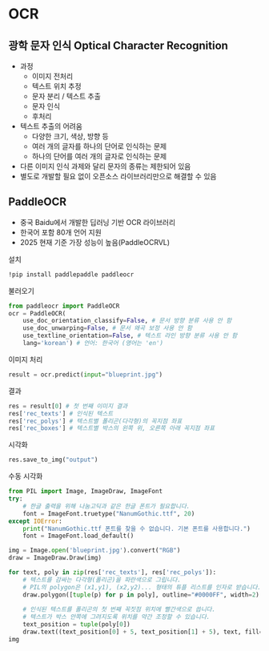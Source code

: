 # OCR

## 광학 문자 인식 Optical Character Recognition

- 과정
    - 이미지 전처리
    - 텍스트 위치 추정
    - 문자 분리 / 텍스트 추출
    - 문자 인식
    - 후처리
- 텍스트 추출의 어려움
    - 다양한 크기, 색상, 방향 등
    - 여러 개의 글자를 하나의 단어로 인식하는 문제
    - 하나의 단어를 여러 개의 글자로 인식하는 문제
- 다른 이미지 인식 과제와 달리 문자의 종류는 제한되어 있음
- 별도로 개발할 필요 없이 오픈소스 라이브러리만으로 해결할 수 있음

## PaddleOCR

- 중국 Baidu에서 개발한 딥러닝 기반 OCR 라이브러리
- 한국어 포함 80개 언어 지원
- 2025 현재 기준 가장 성능이 높음(PaddleOCRVL)

설치
```sh
!pip install paddlepaddle paddleocr
```

불러오기
```python
from paddleocr import PaddleOCR
ocr = PaddleOCR(
    use_doc_orientation_classify=False, # 문서 방향 분류 사용 안 함
    use_doc_unwarping=False, # 문서 왜곡 보정 사용 안 함
    use_textline_orientation=False, # 텍스트 라인 방향 분류 사용 안 함
    lang='korean') # 언어: 한국어 (영어는 'en')
```
이미지 처리
```python
result = ocr.predict(input="blueprint.jpg")
```

결과
```python
res = result[0] # 첫 번째 이미지 결과
res['rec_texts'] # 인식된 텍스트
res['rec_polys'] # 텍스트별 폴리곤(다각형)의 꼭지점 좌표
res['rec_boxes'] # 텍스트별 박스의 왼쪽 위, 오른쪽 아래 꼭지점 좌표
```

시각화
```python
res.save_to_img("output")
```

수동 시각화
```python
from PIL import Image, ImageDraw, ImageFont
try:
    # 한글 출력을 위해 나눔고딕과 같은 한글 폰트가 필요합니다.
    font = ImageFont.truetype("NanumGothic.ttf", 20)
except IOError:
    print("NanumGothic.ttf 폰트를 찾을 수 없습니다. 기본 폰트를 사용합니다.")
    font = ImageFont.load_default()

img = Image.open('blueprint.jpg').convert("RGB")
draw = ImageDraw.Draw(img)

for text, poly in zip(res['rec_texts'], res['rec_polys']):
    # 텍스트를 감싸는 다각형(폴리곤)을 파란색으로 그립니다.
    # PIL의 polygon은 (x1,y1), (x2,y2)... 형태의 튜플 리스트를 인자로 받습니다.
    draw.polygon([tuple(p) for p in poly], outline="#0000FF", width=2)
    
    # 인식된 텍스트를 폴리곤의 첫 번째 꼭짓점 위치에 빨간색으로 씁니다.
    # 텍스트가 박스 안쪽에 그려지도록 위치를 약간 조정할 수 있습니다.
    text_position = tuple(poly[0])
    draw.text((text_position[0] + 5, text_position[1] + 5), text, fill="#FF0000", font=font)
img
```